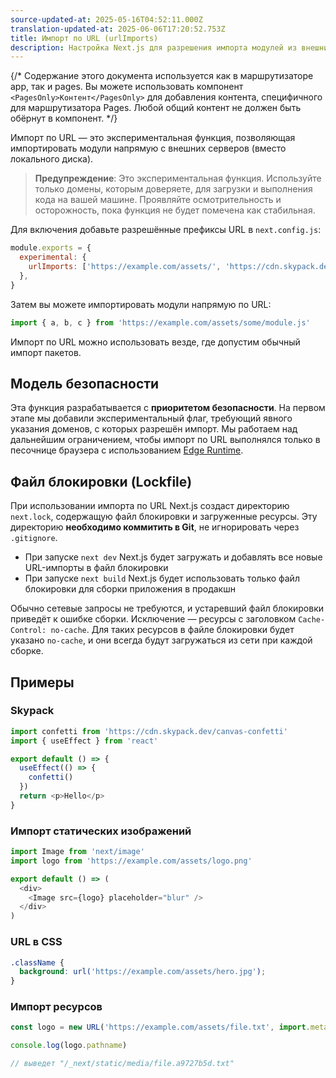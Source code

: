 ```yaml
---
source-updated-at: 2025-05-16T04:52:11.000Z
translation-updated-at: 2025-06-06T17:20:52.753Z
title: Импорт по URL (urlImports)
description: Настройка Next.js для разрешения импорта модулей из внешних URL (экспериментальная функция).
---
```


{/* Содержание этого документа используется как в маршрутизаторе app, так и pages. Вы можете использовать компонент `<PagesOnly>Контент</PagesOnly>` для добавления контента, специфичного для маршрутизатора Pages. Любой общий контент не должен быть обёрнут в компонент. */}

Импорт по URL — это экспериментальная функция, позволяющая импортировать модули напрямую с внешних серверов (вместо локального диска).

> **Предупреждение**: Это экспериментальная функция. Используйте только домены, которым доверяете, для загрузки и выполнения кода на вашей машине. Проявляйте осмотрительность и осторожность, пока функция не будет помечена как стабильная.

Для включения добавьте разрешённые префиксы URL в `next.config.js`:

```js filename="next.config.js"
module.exports = {
  experimental: {
    urlImports: ['https://example.com/assets/', 'https://cdn.skypack.dev'],
  },
}
```

Затем вы можете импортировать модули напрямую по URL:

```js
import { a, b, c } from 'https://example.com/assets/some/module.js'
```

Импорт по URL можно использовать везде, где допустим обычный импорт пакетов.

## Модель безопасности

Эта функция разрабатывается с **приоритетом безопасности**. На первом этапе мы добавили экспериментальный флаг, требующий явного указания доменов, с которых разрешён импорт. Мы работаем над дальнейшим ограничением, чтобы импорт по URL выполнялся только в песочнице браузера с использованием [Edge Runtime](/docs/app/api-reference/edge).

## Файл блокировки (Lockfile)

При использовании импорта по URL Next.js создаст директорию `next.lock`, содержащую файл блокировки и загруженные ресурсы.
Эту директорию **необходимо коммитить в Git**, не игнорировать через `.gitignore`.

- При запуске `next dev` Next.js будет загружать и добавлять все новые URL-импорты в файл блокировки
- При запуске `next build` Next.js будет использовать только файл блокировки для сборки приложения в продакшн

Обычно сетевые запросы не требуются, и устаревший файл блокировки приведёт к ошибке сборки.
Исключение — ресурсы с заголовком `Cache-Control: no-cache`.
Для таких ресурсов в файле блокировки будет указано `no-cache`, и они всегда будут загружаться из сети при каждой сборке.

## Примеры

### Skypack

```js
import confetti from 'https://cdn.skypack.dev/canvas-confetti'
import { useEffect } from 'react'

export default () => {
  useEffect(() => {
    confetti()
  })
  return <p>Hello</p>
}
```

### Импорт статических изображений

```js
import Image from 'next/image'
import logo from 'https://example.com/assets/logo.png'

export default () => (
  <div>
    <Image src={logo} placeholder="blur" />
  </div>
)
```

### URL в CSS

```css
.className {
  background: url('https://example.com/assets/hero.jpg');
}
```

### Импорт ресурсов

```js
const logo = new URL('https://example.com/assets/file.txt', import.meta.url)

console.log(logo.pathname)

// выведет "/_next/static/media/file.a9727b5d.txt"
```